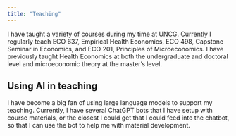 ```yaml
---
title: "Teaching"
---
```


I have taught a variety of courses during my time at UNCG. Currently I regularly teach ECO 637, Empirical Health Economics, ECO 498, Capstone Seminar in Economics, and ECO 201, Principles of Microeconomics. I have previously taught Health Economics at both the undergraduate and doctoral level and microeconomic theory at the master's level.

<!-- ## ECO 201 - Principles of Microeconomics -->

<!-- ## ECO 390 - Health Economics -->

<!-- ## ECO 642 - Micro Theory II -->

<!-- ## ECO 637 - Empirical Health Economics -->

<!-- ## ECO 737 - Health Economics -->

## Using AI in teaching

I have become a big fan of using large language models to support my teaching. Currently, I have several ChatGPT bots that I have setup with course materials, or the closest I could get that I could feed into the chatbot, so that I can use the bot to help me with material development.

